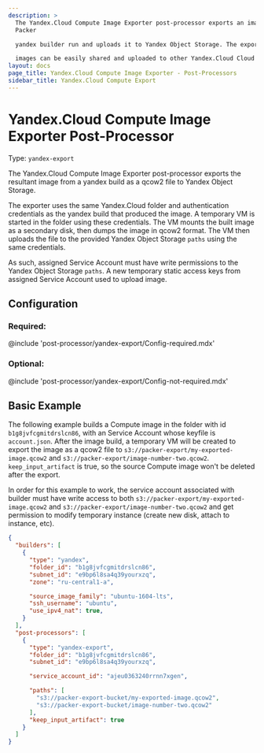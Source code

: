```yaml
---
description: >
  The Yandex.Cloud Compute Image Exporter post-processor exports an image from a
  Packer

  yandex builder run and uploads it to Yandex Object Storage. The exported

  images can be easily shared and uploaded to other Yandex.Cloud Cloud folders.
layout: docs
page_title: Yandex.Cloud Compute Image Exporter - Post-Processors
sidebar_title: Yandex.Cloud Compute Export
---
```


# Yandex.Cloud Compute Image Exporter Post-Processor

Type: `yandex-export`

The Yandex.Cloud Compute Image Exporter post-processor exports the resultant image
from a yandex build as a qcow2 file to Yandex Object Storage.

The exporter uses the same Yandex.Cloud folder and
authentication credentials as the yandex build that produced the image.
A temporary VM is started in the folder using these credentials. The VM
mounts the built image as a secondary disk, then dumps the image in qcow2 format.
The VM then uploads the file to the provided Yandex Object Storage `paths` using the same
credentials.

As such, assigned Service Account must have write permissions to the Yandex Object Storage
`paths`. A new temporary static access keys from assigned Service Account used to upload
image.


## Configuration


### Required:

@include 'post-processor/yandex-export/Config-required.mdx'

### Optional:

@include 'post-processor/yandex-export/Config-not-required.mdx'


## Basic Example

The following example builds a Compute image in the folder with id `b1g8jvfcgmitdrslcn86`, with an
Service Account whose keyfile is `account.json`. After the image build, a temporary VM
will be created to export the image as a qcow2 file to
`s3://packer-export/my-exported-image.qcow2` and
`s3://packer-export/image-number-two.qcow2`. `keep_input_artifact` is true, so the
source Compute image won't be deleted after the export.

In order for this example to work, the service account associated with builder
must have write access to both `s3://packer-export/my-exported-image.qcow2` and
`s3://packer-export/image-number-two.qcow2` and get permission to modify temporary instance
(create new disk, attach to instance, etc).

```json
{
  "builders": [
    {
      "type": "yandex",
      "folder_id": "b1g8jvfcgmitdrslcn86",
      "subnet_id": "e9bp6l8sa4q39yourxzq",
      "zone": "ru-central1-a",

      "source_image_family": "ubuntu-1604-lts",
      "ssh_username": "ubuntu",
      "use_ipv4_nat": true,
    }
  ],
  "post-processors": [
    {
      "type": "yandex-export",
      "folder_id": "b1g8jvfcgmitdrslcn86",
      "subnet_id": "e9bp6l8sa4q39yourxzq",

      "service_account_id": "ajeu0363240rrnn7xgen",

      "paths": [
        "s3://packer-export-bucket/my-exported-image.qcow2",
        "s3://packer-export-bucket/image-number-two.qcow2"
      ],
      "keep_input_artifact": true
    }
  ]
}
```
